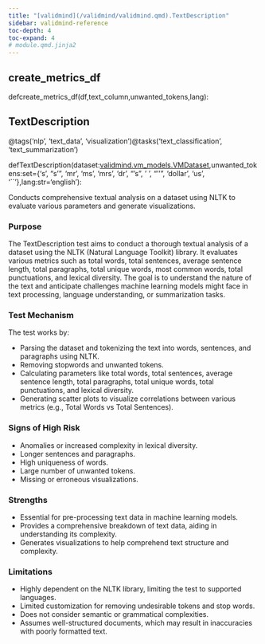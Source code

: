 ```yaml
---
title: "[validmind](/validmind/validmind.qmd).TextDescription"
sidebar: validmind-reference
toc-depth: 4
toc-expand: 4
# module.qmd.jinja2
---
```


<!-- function.qmd.jinja2 -->

## create_metrics_df<span class="suffix"></span>

<!-- signatures.jinja2 -->

::: {.signature}

<span class="kw">def</span><span class="name">create_metrics_df</span>(<span class="params"><span class="n">df</span><span class="muted">,</span></span><span class="params"><span class="n">text_column</span><span class="muted">,</span></span><span class="params"><span class="n">unwanted_tokens</span><span class="muted">,</span></span><span class="params"><span class="n">lang</span></span>):

:::

<!-- function.qmd.jinja2 -->

## TextDescription<span class="suffix"></span>

<!-- signatures.jinja2 -->

::: {.signature}

<span class="decorators"><span class="decorator">@<span class="n">tags(<span class="s">'nlp'</span>, <span class="s">'text_data'</span>, <span class="s">'visualization'</span>)</span></span><span class="decorator">@<span class="n">tasks(<span class="s">'text_classification'</span>, <span class="s">'text_summarization'</span>)</span></span></span>

<span class="kw">def</span><span class="name">TextDescription</span>(<span class="params"><span class="n">dataset</span><span class="p">:</span><a href="/validmind/validmind/vm_models.html#vmdataset">validmind.vm_models.VMDataset</a><span class="muted">,</span></span><span class="params"><span class="n">unwanted_tokens</span><span class="p">:</span><span class="nb">set</span><span class="o">=</span><span class="p">{</span><span class="s">'s'</span><span class="p">, </span><span class="s">"s'"</span><span class="p">, </span><span class="s">'mr'</span><span class="p">, </span><span class="s">'ms'</span><span class="p">, </span><span class="s">'mrs'</span><span class="p">, </span><span class="s">'dr'</span><span class="p">, </span><span class="s">"'s"</span><span class="p">, </span><span class="s">' '</span><span class="p">, </span><span class="s">"''"</span><span class="p">, </span><span class="s">'dollar'</span><span class="p">, </span><span class="s">'us'</span><span class="p">, </span><span class="s">'\`\`'</span><span class="p">}</span><span class="muted">,</span></span><span class="params"><span class="n">lang</span><span class="p">:</span><span class="nb">str</span><span class="o">=</span><span class="s1">'english'</span></span>):

:::

<!-- docstring.jinja2 -->

Conducts comprehensive textual analysis on a dataset using NLTK to evaluate various parameters and generate visualizations.

### Purpose

The TextDescription test aims to conduct a thorough textual analysis of a dataset using the NLTK (Natural Language Toolkit) library. It evaluates various metrics such as total words, total sentences, average sentence length, total paragraphs, total unique words, most common words, total punctuations, and lexical diversity. The goal is to understand the nature of the text and anticipate challenges machine learning models might face in text processing, language understanding, or summarization tasks.

### Test Mechanism

The test works by:

- Parsing the dataset and tokenizing the text into words, sentences, and paragraphs using NLTK.
- Removing stopwords and unwanted tokens.
- Calculating parameters like total words, total sentences, average sentence length, total paragraphs, total unique words, total punctuations, and lexical diversity.
- Generating scatter plots to visualize correlations between various metrics (e.g., Total Words vs Total Sentences).

### Signs of High Risk

- Anomalies or increased complexity in lexical diversity.
- Longer sentences and paragraphs.
- High uniqueness of words.
- Large number of unwanted tokens.
- Missing or erroneous visualizations.

### Strengths

- Essential for pre-processing text data in machine learning models.
- Provides a comprehensive breakdown of text data, aiding in understanding its complexity.
- Generates visualizations to help comprehend text structure and complexity.

### Limitations

- Highly dependent on the NLTK library, limiting the test to supported languages.
- Limited customization for removing undesirable tokens and stop words.
- Does not consider semantic or grammatical complexities.
- Assumes well-structured documents, which may result in inaccuracies with poorly formatted text.
